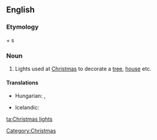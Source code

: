 ==English==

===Etymology===
{{derv|en|Christmas}} + {{derv|en|light|pos=noun}}s

===Noun===
{{en-plural-noun|[[Christmas]] [[lights]]}}

# Lights used at [[Christmas]] to decorate a [[tree]], [[house]] etc.

====Translations====
{{trans-top|Christmas lights}}
* Hungarian: {{t-|hu|karácsonyfaégő}}, {{t|hu|karácsonyi kivilágítás}}
{{trans-mid}}
* Icelandic: {{t|is|jólaljós|n}}
{{trans-bottom}}

[[Category:Christmas]]

[[ta:Christmas lights]]